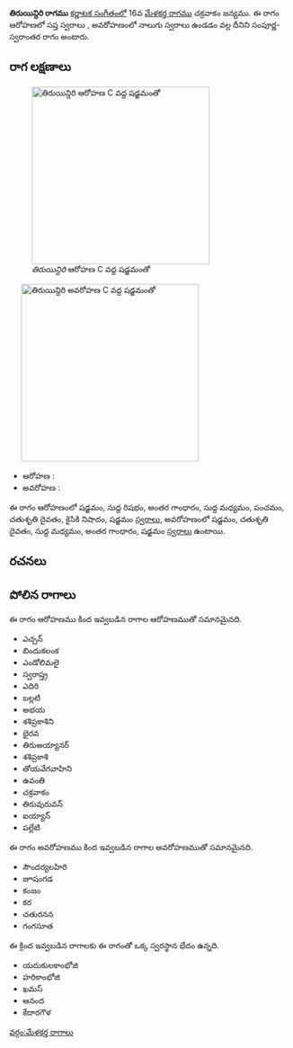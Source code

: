 {{Infobox ragam
	| name          	= తిరుయిన్దిరి
	| synonym	    	= 
	| mela          	= 
	| chakra        	= 
	| janaka        	= 
	| type          	= సంపూర్ణ-స్వరాంతర
	| arohanam      	= {{svaraC|S|R1|G3|M1|P|D2|N2|S'}} 
	| avarohanam    	= {{svaraC|S'|D2|M1|G3|S}}
	| jeeva         	=
	| chhaya        	=
	| nyasa         	=
	| vishesha      	= 
	| equivalent  		= 
}}
{{కర్ణాటక సంగీత రాగాలు}}
'''తిరుయిన్దిరి రాగము''' [[కర్ణాటక సంగీతం]]లో 16వ [[మేళకర్త రాగము]] చక్రవాకం జన్యము.  ఈ రాగం ఆరోహణలో సప్త స్వరాలు , అవరోహణంలో నాలుగు స్వరాలు ఉండడం వల్ల దీనిని సంపూర్ణ-స్వరాంతర రాగం అంటారు.


==రాగ లక్షణాలు==
[[Image:tiruaindiri_ar_kb2wiki.png|thumb|right|316px|''తిరుయిన్దిరి'' ఆరోహణ C వద్ద షడ్జమంతో]]
	[[Image:tiruaindiri_av_kb2wiki.png|thumb|right|316px|''తిరుయిన్దిరి'' అవరోహణ C వద్ద షడ్జమంతో]]

* ఆరోహణ : {{svaraC|S|R1|G3|M1|P|D2|N2|S'}} 
* అవరోహణ : {{svaraC|S'|D2|M1|G3|S}}

ఈ రాగం ఆరోహణంలో షడ్జమం, సుద్ద  రిషభం, అంతర గాంధారం, సుద్ద మధ్యమం, పంచమం, చతుశృతి దైవతం, కైసికి నిషాదం, షడ్జమం [[స్వరాలు]], అవరోహణంలో షడ్జమం, చతుశృతి దైవతం, సుద్ద మధ్యమం, అంతర గాంధారం, షడ్జమం [[స్వరాలు]] ఉంటాయి.

==రచనలు==



==పోలిన రాగాలు==
ఈ రాగం ఆరోహణము కింద ఇవ్వబడిన రాగాల ఆరోహణముతో సమానమైనది.
* ఎచ్చన్
*  బిందుకలంక
* ఎండోలిమలై
* స్వరాష్త్ర
* ఎదిరి
* బల్లటి
* అభయ
* శశిప్రకాశిని
* భైరవ
* తిరుఅయ్యానర్
* శశిప్రకాశి
* తోయవేగవాహిని
* ఉవంతి
* చక్రవాకం
*  తిరువురువన్
*  ఐయ్యాన్
* పల్లేటి

ఈ రాగం అవరోహణము కింద ఇవ్వబడిన రాగాల అవరోహణముతో సమానమైనది.
* సౌందర్యలహిరి
* జూషంగడ
* కంజం
* కర
* చతురనన
* గంగసూత

ఈ క్రింద ఇవ్వబడిన రాగాలకు ఈ రాగంతో ఒక్క స్వరస్థాన భేదం ఉన్నది.
* యదుకులకాంభోజి
* హరికాంభోజి
* ఖమస్
* ఆనంద
* కేదారగౌళ



[[వర్గం:మేళకర్త రాగాలు]]
